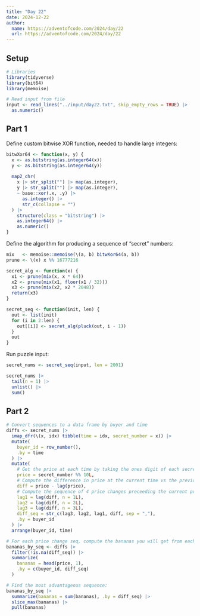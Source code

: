 ```yaml
---
title: "Day 22"
date: 2024-12-22
author:
  name: https://adventofcode.com/2024/day/22
  url: https://adventofcode.com/2024/day/22
---
```


## Setup

```r
# Libraries
library(tidyverse)
library(bit64)
library(memoise)

# Read input from file
input <- read_lines("../input/day22.txt", skip_empty_rows = TRUE) |> 
  as.numeric()
```

## Part 1

Define custom bitwise XOR function, needed to handle large integers:

```r
bitwXor64 <- function(x, y) {
  x <- as.bitstring(as.integer64(x))
  y <- as.bitstring(as.integer64(y))
  
  map2_chr(
    x |> str_split("") |> map(as.integer), 
    y |> str_split("") |> map(as.integer),
    ~ base::xor(.x, .y) |> 
      as.integer() |> 
      str_c(collapse = "")
  ) |> 
    structure(class = "bitstring") |>
    as.integer64() |>
    as.numeric()
}
```

Define the algorithm for producing a sequence of "secret" numbers:

```r

mix   <- memoise::memoise(\(a, b) bitwXor64(a, b))
prune <- \(x) x %% 16777216

secret_alg <- function(x) {
  x1 <- prune(mix(x, x * 64))
  x2 <- prune(mix(x1, floor(x1 / 32)))
  x3 <- prune(mix(x2, x2 * 2048))
  return(x3)
}

secret_seq <- function(init, len) {
  out <- list(init)
  for (i in 2:len) {
    out[[i]] <- secret_alg(pluck(out, i - 1))
  }
  out
}

```

Run puzzle input:

```r

secret_nums <- secret_seq(input, len = 2001)

secret_nums |> 
  tail(n = 1) |> 
  unlist() |> 
  sum()

```

## Part 2

```r

# Convert sequences to a data frame by buyer and time
diffs <- secret_nums |> 
  imap_dfr(\(x, idx) tibble(time = idx, secret_number = x)) |> 
  mutate(
    buyer_id = row_number(),
    .by = time
  ) |> 
  mutate(
    # Get the price at each time by taking the ones digit of each secret number
    price = secret_number %% 10L,
    # Compute the difference in price at the current time vs the previous time
    diff = price - lag(price),
    # Compute the sequence of 4 price changes preceeding the current price
    lag1 = lag(diff, n = 1L),
    lag2 = lag(diff, n = 2L),
    lag3 = lag(diff, n = 3L),
    diff_seq = str_c(lag3, lag2, lag1, diff, sep = ","),
    .by = buyer_id
  ) |> 
  arrange(buyer_id, time)

# For each price change seq, compute the bananas you will get from each buyer:
bananas_by_seq <- diffs |> 
  filter(!is.na(diff_seq)) |> 
  summarize(
    bananas = head(price, 1),
    .by = c(buyer_id, diff_seq)
  )

# Find the most advantageous sequence:
bananas_by_seq |> 
  summarize(bananas = sum(bananas), .by = diff_seq) |> 
  slice_max(bananas) |> 
  pull(bananas)

```

